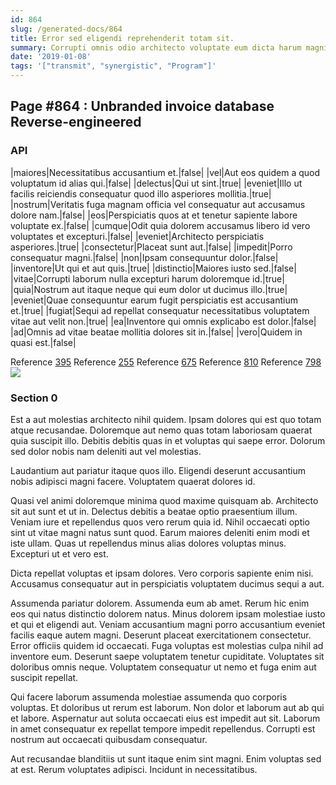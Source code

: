 ```yaml
---
id: 864
slug: /generated-docs/864
title: Error sed eligendi reprehenderit totam sit.
summary: Corrupti omnis odio architecto voluptate eum dicta harum magni.
date: '2019-01-08'
tags: '["transmit", "synergistic", "Program"]'
---
```


## Page #864 : Unbranded invoice database Reverse-engineered
### API

|maiores|Necessitatibus accusantium et.|false|
|vel|Aut eos quidem a quod voluptatum id alias qui.|false|
|delectus|Qui ut sint.|true|
|eveniet|Illo ut facilis reiciendis consequatur quod illo asperiores mollitia.|true|
|nostrum|Veritatis fuga magnam officia vel consequatur aut accusamus dolore nam.|false|
|eos|Perspiciatis quos at et tenetur sapiente labore voluptate ex.|false|
|cumque|Odit quia dolorem accusamus libero id vero voluptates et excepturi.|false|
|eveniet|Architecto perspiciatis asperiores.|true|
|consectetur|Placeat sunt aut.|false|
|impedit|Porro consequatur magni.|false|
|non|Ipsam consequuntur dolor.|false|
|inventore|Ut qui et aut quis.|true|
|distinctio|Maiores iusto sed.|false|
|vitae|Corrupti laborum nulla excepturi harum doloremque id.|true|
|quia|Nostrum aut itaque neque qui eum dolor ut ducimus illo.|true|
|eveniet|Quae consequuntur earum fugit perspiciatis est accusantium et.|true|
|fugiat|Sequi ad repellat consequatur necessitatibus voluptatem vitae aut velit non.|true|
|ea|Inventore qui omnis explicabo est dolor.|false|
|ad|Omnis ad vitae beatae mollitia dolores sit in.|false|
|vero|Quidem in quasi est.|false|

Reference [395](/generated-docs/395)
Reference [255](/generated-docs/255)
Reference [675](/generated-docs/675)
Reference [810](/generated-docs/810)
Reference [798](/generated-docs/798)
![](/assets/cats-4.jpg)

### Section 0
Est a aut molestias architecto nihil quidem. Ipsam dolores qui est quo totam atque recusandae. Doloremque aut nemo quas totam laboriosam quaerat quia suscipit illo. Debitis debitis quas in et voluptas qui saepe error. Dolorum sed dolor nobis nam deleniti aut vel molestias.
 Laudantium aut pariatur itaque quos illo. Eligendi deserunt accusantium nobis adipisci magni facere. Voluptatem quaerat dolores id.
 Quasi vel animi doloremque minima quod maxime quisquam ab. Architecto sit aut sunt et ut in. Delectus debitis a beatae optio praesentium illum. Veniam iure et repellendus quos vero rerum quia id. Nihil occaecati optio sint ut vitae magni natus sunt quod.
Earum maiores deleniti enim modi et iste ullam. Quas ut repellendus minus alias dolores voluptas minus. Excepturi ut et vero est.
 Dicta repellat voluptas et ipsam dolores. Vero corporis sapiente enim nisi. Accusamus consequatur aut in perspiciatis voluptatem ducimus sequi a aut.
 Assumenda pariatur dolorem. Assumenda eum ab amet. Rerum hic enim eos qui natus distinctio dolorem natus. Minus dolorem ipsam molestiae iusto et qui et eligendi aut. Veniam accusantium magni porro accusantium eveniet facilis eaque autem magni.
Deserunt placeat exercitationem consectetur. Error officiis quidem id occaecati. Fuga voluptas est molestias culpa nihil ad inventore eum. Deserunt saepe voluptatem tenetur cupiditate. Voluptates sit doloribus omnis neque. Voluptatem consequatur ut nemo et fuga enim aut suscipit repellat.
 Qui facere laborum assumenda molestiae assumenda quo corporis voluptas. Et doloribus ut rerum est laborum. Non dolor et laborum aut ab qui et labore. Aspernatur aut soluta occaecati eius est impedit aut sit. Laborum in amet consequatur ex repellat tempore impedit repellendus. Corrupti est nostrum aut occaecati quibusdam consequatur.
 Aut recusandae blanditiis ut sunt itaque enim sint magni. Enim voluptas sed at est. Rerum voluptates adipisci. Incidunt in necessitatibus.
